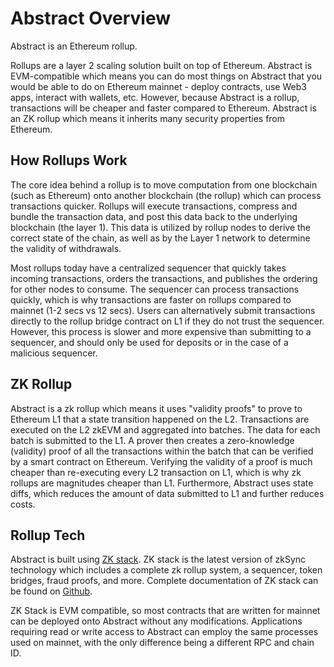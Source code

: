 # Abstract Overview

Abstract is an Ethereum rollup.

Rollups are a layer 2 scaling solution built on top of Ethereum.
Abstract is EVM-compatible which means you can do most things on Abstract that you would be able to do on Ethereum mainnet - deploy contracts, use Web3 apps, interact with wallets, etc.
However, because Abstract is a rollup, transactions will be cheaper and faster compared to Ethereum.
Abstract is an ZK rollup which means it inherits many security properties from Ethereum.

## How Rollups Work

The core idea behind a rollup is to move computation from one blockchain (such as Ethereum) onto another blockchain (the rollup) which can process transactions quicker.
Rollups will execute transactions, compress and bundle the transaction data, and post this data back to the underlying blockchain (the layer 1).
This data is utilized by rollup nodes to derive the correct state of the chain, as well as by the Layer 1 network to determine the validity of withdrawals.

Most rollups today have a centralized sequencer that quickly takes incoming transactions, orders the transactions, and publishes the ordering for other nodes to consume.
The sequencer can process transactions quickly, which is why transactions are faster on rollups compared to mainnet (1-2 secs vs 12 secs).
Users can alternatively submit transactions directly to the rollup bridge contract on L1 if they do not trust the sequencer.
However, this process is slower and more expensive than submitting to a sequencer, and should only be used for deposits or in the case of a malicious sequencer.

## ZK Rollup

Abstract is a zk rollup which means it uses "validity proofs" to prove to Ethereum L1 that a state transition happened on the L2.
Transactions are executed on the L2 zkEVM and aggregated into batches. The data for each batch is submitted to the L1.
A prover then creates a zero-knowledge (validity) proof of all the transactions within the batch that can be verified by a smart contract on Ethereum.
Verifying the validity of a proof is much cheaper than re-executing every L2 transaction on L1, which is why zk rollups are magnitudes cheaper than L1.
Furthermore, Abstract uses state diffs, which reduces the amount of data submitted to L1 and further reduces costs.

## Rollup Tech

Abstract is built using [ZK stack](https://docs.zksync.io/zk-stack).
ZK stack is the latest version of zkSync technology which includes a complete zk rollup system, a sequencer, token bridges, fraud proofs, and more.
Complete documentation of ZK stack can be found on [Github](https://github.com/matter-labs/zksync).

ZK Stack is EVM compatible, so most contracts that are written for mainnet can be deployed onto Abstract without any modifications.
Applications requiring read or write access to Abstract can employ the same processes used on mainnet, with the only difference being a different RPC and chain ID.
